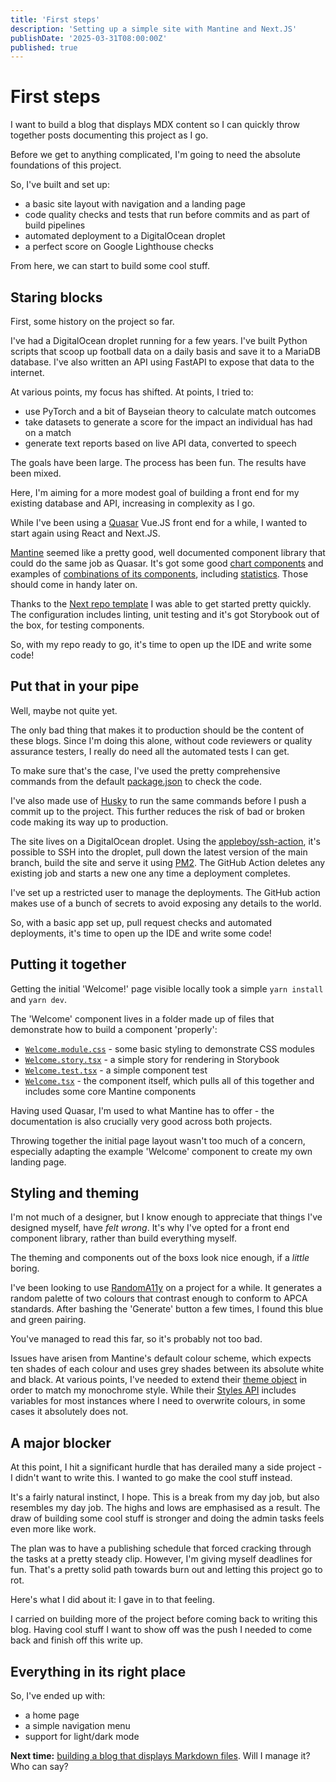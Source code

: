 ```yaml
---
title: 'First steps'
description: 'Setting up a simple site with Mantine and Next.JS'
publishDate: '2025-03-31T08:00:00Z'
published: true
---
```


# First steps

I want to build a blog that displays MDX content so I can quickly throw together posts documenting this project as I go.

Before we get to anything complicated, I'm going to need the absolute foundations of this project.

So, I've built and set up:
- a basic site layout with navigation and a landing page
- code quality checks and tests that run before commits and as part of build pipelines
- automated deployment to a DigitalOcean droplet
- a perfect score on Google Lighthouse checks

From here, we can start to build some cool stuff.

## Staring blocks

First, some history on the project so far.

I've had a DigitalOcean droplet running for a few years. I've built Python scripts that scoop up football data on a daily basis and save it to a MariaDB database. I've also written an API using FastAPI to expose that data to the internet.

At various points, my focus has shifted. At points, I tried to:
- use PyTorch and a bit of Bayseian theory to calculate match outcomes
- take datasets to generate a score for the impact an individual has had on a match
- generate text reports based on live API data, converted to speech

The goals have been large. The process has been fun. The results have been mixed.

Here, I'm aiming for a more modest goal of building a front end for my existing database and API, increasing in complexity as I go.

While I've been using a [Quasar](https://quasar.dev) Vue.JS front end for a while, I wanted to start again using React and Next.JS.

[Mantine](https://mantine.dev/) seemed like a pretty good, well documented component library that could do the same job as Quasar. It's got some good [chart components](https://mantine.dev/charts/getting-started/) and examples of [combinations of its components](https://ui.mantine.dev/), including [statistics](https://ui.mantine.dev/category/stats/). Those should come in handy later on.

Thanks to the [Next repo template](https://github.com/mantinedev/next-app-template) I was able to get started pretty quickly. The configuration includes linting, unit testing and it's got Storybook out of the box, for testing components.

So, with my repo ready to go, it's time to open up the IDE and write some code!

## Put that in your pipe

Well, maybe not quite yet.

The only bad thing that makes it to production should be the content of these blogs. Since I'm doing this alone, without code reviewers or quality assurance testers, I really do need all the automated tests I can get.

To make sure that's the case, I've used the pretty comprehensive commands from the default [package.json](https://github.com/mantinedev/next-app-template/blob/master/package.json) to check the code. 

I've also made use of [Husky](https://typicode.github.io/husky/) to run the same commands before I push a commit up to the project. This further reduces the risk of bad or broken code making its way up to production.

The site lives on a DigitalOcean droplet. Using the [appleboy/ssh-action](https://github.com/appleboy/ssh-action), it's possible to SSH into the droplet, pull down the latest version of the main branch, build the site and serve it using [PM2](https://pm2.io/). The GitHub Action deletes any existing job and starts a new one any time a deployment completes.

I've set up a restricted user to manage the deployments. The GitHub action makes use of a bunch of secrets to avoid exposing any details to the world.

So, with a basic app set up, pull request checks and automated deployments, it's time to open up the IDE and write some code!

## Putting it together

Getting the initial 'Welcome!' page visible locally took a simple `yarn install` and `yarn dev`.

The 'Welcome' component lives in a folder made up of files that demonstrate how to build a component 'properly':
- [`Welcome.module.css`](https://github.com/mantinedev/next-app-template/blob/master/components/Welcome/Welcome.module.css) - some basic styling to demonstrate CSS modules
- [`Welcome.story.tsx`](https://github.com/mantinedev/next-app-template/blob/master/components/Welcome/Welcome.story.tsx) - a simple story for rendering in Storybook
- [`Welcome.test.tsx`](https://github.com/mantinedev/next-app-template/blob/master/components/Welcome/Welcome.test.tsx) -  a simple component test
- [`Welcome.tsx`](https://github.com/mantinedev/next-app-template/blob/master/components/Welcome/Welcome.tsx) - the component itself, which pulls all of this together and includes some core Mantine components

Having used Quasar, I'm used to what Mantine has to offer - the documentation is also crucially very good across both projects. 

Throwing together the initial page layout wasn't too much of a concern, especially adapting the example 'Welcome' component to create my own landing page.

## Styling and theming

I'm not much of a designer, but I know enough to appreciate that things I've designed myself, have _felt wrong_. It's why I've opted for a front end component library, rather than build everything myself.

The theming and components out of the boxs look nice enough, if a _little_ boring.

I've been looking to use [RandomA11y](https://randoma11y.com/) on a project for a while. It generates a random palette of two colours that contrast enough to conform to APCA standards. After bashing the 'Generate' button a few times, I found this blue and green pairing.

You've managed to read this far, so it's probably not too bad.

Issues have arisen from Mantine's default colour scheme, which expects ten shades of each colour and uses grey shades between its absolute white and black. At various points, I've needed to extend their [theme object](https://mantine.dev/theming/theme-object/) in order to match my monochrome style. While their [Styles API](https://mantine.dev/styles/styles-api/) includes variables for most instances where I need to overwrite colours, in some cases it absolutely does not.

## A major blocker

At this point, I hit a significant hurdle that has derailed many a side project - I didn't want to write this. I wanted to go make the cool stuff instead.

It's a fairly natural instinct, I hope. This is a break from my day job, but also resembles my day job. The highs and lows are emphasised as a result. The draw of building some cool stuff is stronger and doing the admin tasks feels even more like work.

The plan was to have a publishing schedule that forced cracking through the tasks at a pretty steady clip. However, I'm giving myself deadlines for fun. That's a pretty solid path towards burn out and letting this project go to rot.

Here's what I did about it: I gave in to that feeling.

I carried on building more of the project before coming back to writing this blog. Having cool stuff I want to show off was the push I needed to come back and finish off this write up.

## Everything in its right place

So, I've ended up with:
- a home page
- a simple navigation menu
- support for light/dark mode

**Next time:** [building a blog that displays Markdown files](/posts/building-a-blog). Will I manage it? Who can say?
